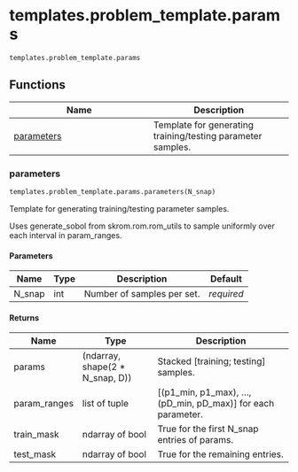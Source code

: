 # templates.problem_template.params { #skrom.templates.problem_template.params }

`templates.problem_template.params`



## Functions

| Name | Description |
| --- | --- |
| [parameters](#skrom.templates.problem_template.params.parameters) | Template for generating training/testing parameter samples. |

### parameters { #skrom.templates.problem_template.params.parameters }

```python
templates.problem_template.params.parameters(N_snap)
```

Template for generating training/testing parameter samples.

Uses generate_sobol from skrom.rom.rom_utils to sample uniformly
over each interval in param_ranges.

#### Parameters {.doc-section .doc-section-parameters}

| Name   | Type   | Description                | Default    |
|--------|--------|----------------------------|------------|
| N_snap | int    | Number of samples per set. | _required_ |

#### Returns {.doc-section .doc-section-returns}

| Name         | Type                            | Description                                                   |
|--------------|---------------------------------|---------------------------------------------------------------|
| params       | (ndarray, shape(2 * N_snap, D)) | Stacked [training; testing] samples.                          |
| param_ranges | list of tuple                   | [(p1_min, p1_max), ..., (pD_min, pD_max)] for each parameter. |
| train_mask   | ndarray of bool                 | True for the first N_snap entries of params.                  |
| test_mask    | ndarray of bool                 | True for the remaining entries.                               |